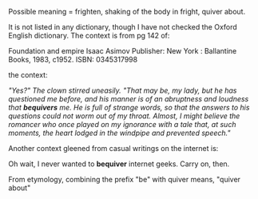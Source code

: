 Possible meaning = frighten, shaking of the body in fright, quiver about. 

It is not listed in any dictionary, though I have not checked the Oxford English dictionary.  The context is from pg 142 of:

Foundation and empire
Isaac Asimov
Publisher: New York : Ballantine Books, 1983, c1952.
ISBN: 0345317998

the context:

''"Yes?" The clown stirred uneasily. "That may be, my lady, but he has questioned me before, and his manner is of an abruptness and loudness that '''bequivers''' me. He is full of strange words, so that the answers to his questions could not worm out of my throat. Almost, I might believe the romancer who once played on my ignorance with a tale that, at such moments, the heart lodged in the windpipe and prevented speech."''

Another context gleened from casual writings on the internet is:

Oh wait, I never wanted to '''bequiver''' internet geeks. Carry on, then.

From etymology, combining the prefix "be" with quiver means, "quiver about"